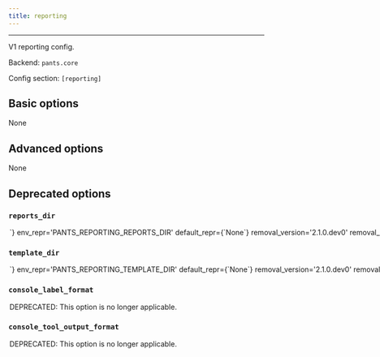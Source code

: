 ```yaml
---
title: reporting
---
```



---

V1 reporting config.

Backend: <span className="color--primary">`pants.core`</span>

Config section: <span className="color--primary">`[reporting]`</span>

<span className={styles.options}>

## Basic options

None

## Advanced options

None

## Deprecated options

### `reports_dir`

<Option
  cli_repr={`--reporting-reports-dir=<str>`}
  env_repr='PANTS_REPORTING_REPORTS_DIR'
  default_repr={`None`}
  removal_version='2.1.0.dev0'
  removal_hint={'This option is no longer applicable. The `[reporting]` subsystem will be removed.'}
>

DEPRECATED: This option is no longer applicable.

</Option>

### `template_dir`

<Option
  cli_repr={`--reporting-template-dir=<str>`}
  env_repr='PANTS_REPORTING_TEMPLATE_DIR'
  default_repr={`None`}
  removal_version='2.1.0.dev0'
  removal_hint={'This option is no longer applicable. The `[reporting]` subsystem will be removed.'}
>

DEPRECATED: This option is no longer applicable.

</Option>

### `console_label_format`

<Option
  cli_repr={`--reporting-console-label-format="{'key1': val1, 'key2': val2, ...}"`}
  env_repr='PANTS_REPORTING_CONSOLE_LABEL_FORMAT'
  default_repr={`{}`}
  removal_version='2.1.0.dev0'
  removal_hint={'This option is no longer applicable. The `[reporting]` subsystem will be removed.'}
>

DEPRECATED: This option is no longer applicable.

</Option>

### `console_tool_output_format`

<Option
  cli_repr={`--reporting-console-tool-output-format="{'key1': val1, 'key2': val2, ...}"`}
  env_repr='PANTS_REPORTING_CONSOLE_TOOL_OUTPUT_FORMAT'
  default_repr={`{}`}
  removal_version='2.1.0.dev0'
  removal_hint={'This option is no longer applicable. The `[reporting]` subsystem will be removed.'}
>

DEPRECATED: This option is no longer applicable.

</Option>

</span>
